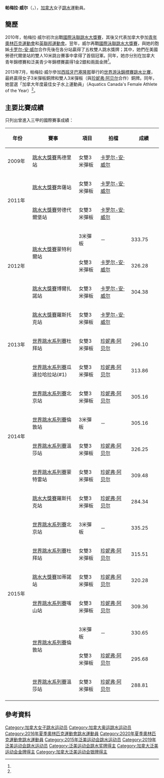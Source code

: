 {{noteTA|G1=Aquatics}}
{{Infobox sportsperson
|image       = FINA Diving World Series 2013 - Moscow (RUS) - Day 2 - Pamela Ware.JPG
|caption     =
|name        = 帕梅拉·威尔
|english_name = Pamela Ware
|nickname    =
|birth_date  ={{birth_date_and_age|1993|2|12}}<ref name="DPC">{{cite web|url=http://www.diving.ca/en/index.php?option=com_profile&view=profileitem&Itemid=151&profileid=14|title=SENIOR NATIONAL TEAM 2015 - Pamela Ware|publisher=Diving Plongeon Canada|access-date=2015-05-30|archive-url=https://web.archive.org/web/20150923215259/http://www.diving.ca/en/index.php?option=com_profile&view=profileitem&Itemid=151&profileid=14|archive-date=2015-09-23|dead-url=yes}}</ref>
|birth_place = {{CAN}}[[魁北克省|魁北克省]]格林菲尔德帕克<ref name="DPC"/>
|residence   = {{CAN}}[[蒙特利尔|蒙特利尔]]<ref name="DPC"/>
|height      = 
|weight      = 
|retired     =
|country       = {{CAN}}
|sport         = [[跳水|跳水]]
|event         = 3米彈板
|rank          =
|club          = CAMO
|collegeteam   =
|partner       = [[珍妮弗·阿贝尔|珍妮弗·阿贝尔]]
|formerpartner = [[卡罗尔-安·威尔|卡罗尔-安·威尔]]
|coach         = Aaron Dziver
|medaltemplates= <!-- see [[Template:MedalRelatedTemplates|Template:MedalRelatedTemplates]] -->
{{MedalSport | 女子[[跳水|跳水]]}}
{{MedalCountry | {{CAN}}}}
{{MedalCompetition|[[世界游泳锦标赛|世界游泳锦标赛]]}}
{{MedalBronze| [[2013年世界游泳錦標賽|2013年 巴塞隆那]]|[[2013年世界游泳錦標賽跳水比賽|3米跳板]]}}
{{MedalBronze| [[2013年世界游泳錦標賽|2013年 巴塞隆那]]|[[2013年世界游泳錦標賽跳水比賽|雙人3米跳板]]}}
}}
'''帕梅拉·威尔'''（{{lang-en|'''Pamela Ware'''}}，{{bd|1993年|2月12日|catIdx=Ware}}），[[加拿大|加拿大]]女子[[跳水|跳水]]運動員。

==簡歷==
2010年，帕梅拉·威尔初次出戰[[2010年國際泳聯跳水大獎賽|國際泳聯跳水大獎賽]]，其後又代表加拿大參加[[2010年夏季青年奧林匹克運動會跳水比賽|青年奧林匹克運動會]]和[[2010年英联邦运动会|英聯邦運動會]]。翌年，威尔再戰[[2011年國際泳聯跳水大獎賽|國際泳聯跳水大獎賽]]，與她的胞姊[[卡罗尔-安·威尔|卡罗尔-安·威尔]]合作先後在各分站贏得了五枚雙人跳水獎牌；其中，她們在美國勞德代爾堡站的雙人10米跳台賽事中拿得了首個冠軍。同年，她亦分別在加拿大青年錦標賽和泛美青少年錦標賽贏得1金2銀和兩面金牌<ref name="DPC"/>。

2013年7月，帕梅拉·威尔參加[[西班牙|西班牙]][[巴塞隆那|巴塞隆那]]舉行的[[2013年世界游泳錦標賽跳水比賽|世界游泳錦標賽跳水比賽]]，最終贏得女子3米彈板銅牌和雙人3米彈板（與[[珍妮弗·阿贝尔|珍妮弗·阿贝尔]]合作）銅牌。同年，她當選「加拿大年度最佳女子水上運動員」（Aquatics Canada's Female Athlete of the Year）<ref name="DPC"/>。

==主要比賽成績==
只列出曾進入三甲的國際賽事成績：
{| class=wikitable style="text-align:center; font-size:small;" 
!width="80"|年份
!width="200"|賽事
!width="80"|項目
!width="120"|拍檔
!colspan="2" width="100"|成績
|-
!rowspan="1"|2009年
|[[2009年國際泳聯跳水大獎賽|跳水大獎賽]]馬德里站
|女雙3米彈板
|[[卡罗尔-安·威尔|卡罗尔-安·威尔]]
|
|bgcolor="silver"|亞軍
|-
!rowspan="2"|2011年
|[[2011年國際泳聯跳水大獎賽|跳水大獎賽]]奔薩站
|女雙3米彈板
|[[卡罗尔-安·威尔|卡罗尔-安·威尔]]
|
|bgcolor="silver"|亞軍
|-
|[[2011年國際泳聯跳水大獎賽|跳水大獎賽]]勞德代爾堡站
|女雙3米彈板
|[[卡罗尔-安·威尔|卡罗尔-安·威尔]]
|
|bgcolor="gold"|'''冠軍'''
|-
!rowspan="3"|2012年
|rowspan="2"|[[2012年國際泳聯跳水大獎賽|跳水大獎賽]]蒙特利爾站
|3米彈板
|－
|333.75
|bgcolor="silver"|亞軍
|-
|女雙3米彈板
|[[卡罗尔-安·威尔|卡罗尔-安·威尔]]
|326.28
|bgcolor="silver"|亞軍
|-
|[[2012年國際泳聯跳水大獎賽|跳水大獎賽]]博爾扎諾站
|女雙3米彈板
|[[卡罗尔-安·威尔|卡罗尔-安·威尔]]
|304.38
|bgcolor="silver"|亞軍
|-
!rowspan="3"|2013年
|[[2013年國際泳聯跳水大獎賽|跳水大獎賽]]羅斯托克站
|女雙3米彈板
|[[卡罗尔-安·威尔|卡罗尔-安·威尔]]
|
|bgcolor="#b8860b"|季軍
|-
|[[2013年世界跳水系列賽|世界跳水系列賽]]杜拜站
|女雙3米彈板
|[[珍妮弗·阿贝尔|珍妮弗·阿贝尔]]
|296.10
|bgcolor="#b8860b"|季軍
|-
|[[2013年世界跳水系列賽|世界跳水系列賽]]瓜達拉哈拉站(#1)
|女雙3米彈板
|[[珍妮弗·阿贝尔|珍妮弗·阿贝尔]]
|313.86
|bgcolor="silver"|亞軍
|-
!rowspan="4"|2014年
|[[2014年世界跳水系列賽|世界跳水系列賽]]北京站
|女雙3米彈板
|[[珍妮弗·阿贝尔|珍妮弗·阿贝尔]]
|305.16
|bgcolor="silver"|亞軍
|-
|[[2014年世界跳水系列賽|世界跳水系列賽]]倫敦站
|3米彈板
|－
|305.16
|bgcolor="#b8860b"|季軍
|-
|[[2014年世界跳水系列賽|世界跳水系列賽]]溫莎站
|女雙3米彈板
|[[珍妮弗·阿贝尔|珍妮弗·阿贝尔]]
|326.25
|bgcolor="silver"|亞軍
|-
|[[2014年世界跳水系列賽|世界跳水系列賽]]蒙特雷站
|女雙3米彈板
|[[珍妮弗·阿贝尔|珍妮弗·阿贝尔]]
|309.48
|bgcolor="#b8860b"|季軍
|-
!rowspan="8"|2015年
|[[2015年國際泳聯跳水大獎賽|跳水大獎賽]]羅斯托克站
|女雙3米彈板
|[[珍妮弗·阿贝尔|珍妮弗·阿贝尔]]
|284.34
|bgcolor="#b8860b"|季軍
|-
|[[2015年世界跳水系列賽|世界跳水系列賽]]北京站
|3米彈板
|－
|335.25
|bgcolor="#b8860b"|季軍
|-
|[[2015年世界跳水系列賽|世界跳水系列賽]]杜拜站
|女雙3米彈板
|[[珍妮弗·阿贝尔|珍妮弗·阿贝尔]]
|315.51
|bgcolor="silver"|亞軍
|-
|[[2015年國際泳聯跳水大獎賽|跳水大獎賽]]加蒂諾站
|女雙3米彈板
|[[珍妮弗·阿贝尔|珍妮弗·阿贝尔]]
|320.28
|bgcolor="silver"|亞軍
|-
|[[2015年世界跳水系列賽|世界跳水系列賽]]喀山站
|女雙3米彈板
|[[珍妮弗·阿贝尔|珍妮弗·阿贝尔]]
|309.36
|bgcolor="silver"|亞軍
|-
|rowspan="2"|[[2015年世界跳水系列賽|世界跳水系列賽]]倫敦站
|3米彈板
|－
|330.65
|bgcolor="#b8860b"|季軍
|-
|女雙3米彈板
|[[珍妮弗·阿贝尔|珍妮弗·阿贝尔]]
|295.68
|bgcolor="#b8860b"|季軍
|-
|[[2015年世界跳水系列賽|世界跳水系列賽]]溫莎站
|女雙3米彈板
|[[珍妮弗·阿贝尔|珍妮弗·阿贝尔]]
|288.81
|bgcolor="#b8860b"|季軍
|-
|}

== 參考資料 ==
{{Reflist}}

{{泛美运动会跳水比赛女子双人3米跳板冠军}}

{{Authority control}}
{{DEFAULTSORT:Ware, Pamela}}
[[Category:加拿大女子跳水运动员|Category:加拿大女子跳水运动员]]
[[Category:加拿大奥运跳水运动员|Category:加拿大奥运跳水运动员]]
[[Category:2016年夏季奧林匹克運動會跳水運動員|Category:2016年夏季奧林匹克運動會跳水運動員]]
[[Category:2020年夏季奧林匹克運動會跳水運動員|Category:2020年夏季奧林匹克運動會跳水運動員]]
[[Category:2015年泛美运动会跳水运动员|Category:2015年泛美运动会跳水运动员]]
[[Category:2019年泛美运动会跳水运动员|Category:2019年泛美运动会跳水运动员]]
[[Category:泛美运动会跳水奖牌得主|Category:泛美运动会跳水奖牌得主]]
[[Category:加拿大泛美运动会金牌得主|Category:加拿大泛美运动会金牌得主]]
[[Category:加拿大泛美运动会银牌得主|Category:加拿大泛美运动会银牌得主]]